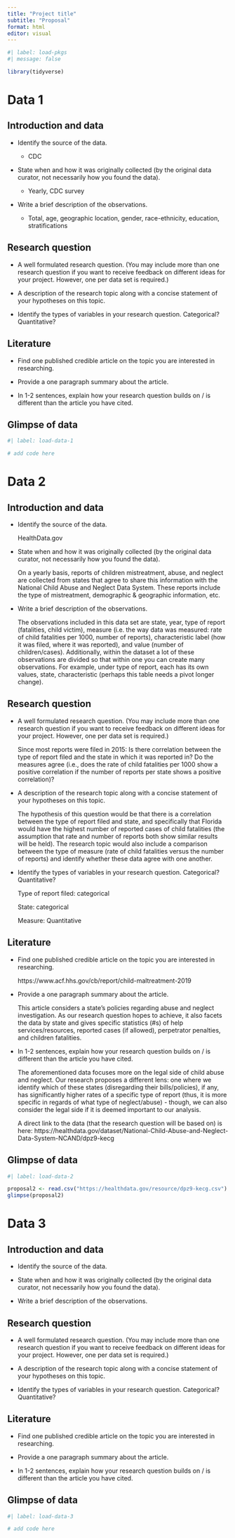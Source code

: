 ```yaml
---
title: "Project title"
subtitle: "Proposal"
format: html
editor: visual
---
```


```r
#| label: load-pkgs
#| message: false

library(tidyverse)
```

# Data 1

## Introduction and data

-   Identify the source of the data.

    -   CDC

-   State when and how it was originally collected (by the original data curator, not necessarily how you found the data).

    -   Yearly, CDC survey

-   Write a brief description of the observations.

    -   Total, age, geographic location, gender, race-ethnicity, education, stratifications

## Research question

-   A well formulated research question. (You may include more than one research question if you want to receive feedback on different ideas for your project. However, one per data set is required.)

-   A description of the research topic along with a concise statement of your hypotheses on this topic.

-   Identify the types of variables in your research question. Categorical? Quantitative?

## Literature

-   Find one published credible article on the topic you are interested in researching.

-   Provide a one paragraph summary about the article.

-   In 1-2 sentences, explain how your research question builds on / is different than the article you have cited.

## Glimpse of data

```r
#| label: load-data-1

# add code here
```

# Data 2

## Introduction and data

-   Identify the source of the data.

    HealthData.gov

-   State when and how it was originally collected (by the original data curator, not necessarily how you found the data).

    On a yearly basis, reports of children mistreatment, abuse, and neglect are collected from states that agree to share this information with the National Child Abuse and Neglect Data System. These reports include the type of mistreatment, demographic & geographic information, etc.

-   Write a brief description of the observations.

    The observations included in this data set are state, year, type of report (fatalities, child victim), measure (i.e. the way data was measured: rate of child fatalities per 1000, number of reports), characteristic label (how it was filed, where it was reported), and value (number of children/cases). Additionally, within the dataset a lot of these observations are divided so that within one you can create many observations. For example, under type of report, each has its own values, state, characteristic (perhaps this table needs a pivot longer change).

## Research question

-   A well formulated research question. (You may include more than one research question if you want to receive feedback on different ideas for your project. However, one per data set is required.)

    Since most reports were filed in 2015: Is there correlation between the type of report filed and the state in which it was reported in? Do the measures agree (i.e., does the rate of child fatalities per 1000 show a positive correlation if the number of reports per state shows a positive correlation)?

-   A description of the research topic along with a concise statement of your hypotheses on this topic.

    The hypothesis of this question would be that there is a correlation between the type of report filed and state, and specifically that Florida would have the highest number of reported cases of child fatalities (the assumption that rate and number of reports both show similar results will be held). The research topic would also include a comparison between the type of measure (rate of child fatalities versus the number of reports) and identify whether these data agree with one another.

-   Identify the types of variables in your research question. Categorical? Quantitative?

    Type of report filed: categorical

    State: categorical

    Measure: Quantitative

## Literature

-   Find one published credible article on the topic you are interested in researching.

    https://www.acf.hhs.gov/cb/report/child-maltreatment-2019

-   Provide a one paragraph summary about the article.

    This article considers a state's policies regarding abuse and neglect investigation. As our research question hopes to achieve, it also facets the data by state and gives specific statistics (#s) of help services/resources, reported cases (if allowed), perpetrator penalties, and children fatalities.

-   In 1-2 sentences, explain how your research question builds on / is different than the article you have cited.

    The aforementioned data focuses more on the legal side of child abuse and neglect. Our research proposes a different lens: one where we identify which of these states (disregarding their bills/policies), if any, has significantly higher rates of a specific type of report (thus, it is more specific in regards of what type of neglect/abuse) - though, we can also consider the legal side if it is deemed important to our analysis.

    A direct link to the data (that the research question will be based on) is here: https://healthdata.gov/dataset/National-Child-Abuse-and-Neglect-Data-System-NCAND/dpz9-kecg

## Glimpse of data

```r
#| label: load-data-2

proposal2 <- read.csv("https://healthdata.gov/resource/dpz9-kecg.csv")
glimpse(proposal2)
```

# Data 3

## Introduction and data

-   Identify the source of the data.

-   State when and how it was originally collected (by the original data curator, not necessarily how you found the data).

-   Write a brief description of the observations.

## Research question

-   A well formulated research question. (You may include more than one research question if you want to receive feedback on different ideas for your project. However, one per data set is required.)

-   A description of the research topic along with a concise statement of your hypotheses on this topic.

-   Identify the types of variables in your research question. Categorical? Quantitative?

## Literature

-   Find one published credible article on the topic you are interested in researching.

-   Provide a one paragraph summary about the article.

-   In 1-2 sentences, explain how your research question builds on / is different than the article you have cited.

## Glimpse of data

```r
#| label: load-data-3

# add code here

```
